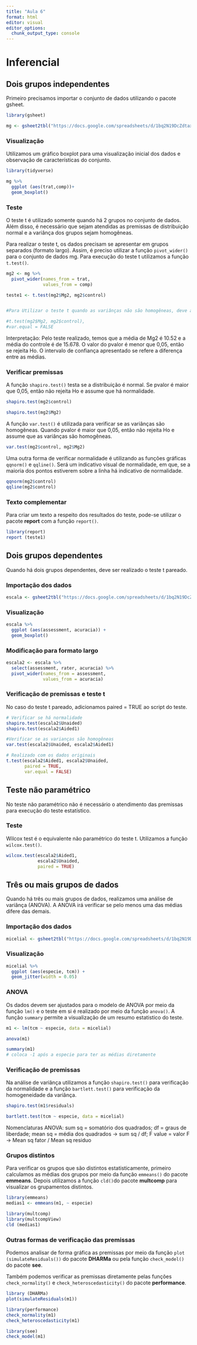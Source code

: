 ```yaml
---
title: "Aula 6"
format: html
editor: visual
editor_options: 
  chunk_output_type: console
---
```


# Inferencial

## Dois grupos independentes

Primeiro precisamos importar o conjunto de dados utilizando o pacote gsheet.

```r
library(gsheet)

mg <- gsheet2tbl("https://docs.google.com/spreadsheets/d/1bq2N19DcZdtax2fQW9OHSGMR0X2__Z9T/edit#gid=983033137")
```

### Visualização

Utilizamos um gráfico boxplot para uma visualização inicial dos dados e observação de características do conjunto.

```r
library(tidyverse)

mg %>% 
  ggplot (aes(trat,comp))+
  geom_boxplot()
```

### Teste

O teste t é utilizado somente quando há 2 grupos no conjunto de dados. Além disso, é necessário que sejam atendidas as premissas de distribuição normal e a variânça dos grupos sejam homogêneas.

Para realizar o teste t, os dados precisam se apresentar em grupos separados (formato largo). Assim, é preciso utilizar a função `pivot_wider()` para o conjunto de dados mg. 
Para execução do teste t utilizamos a função `t.test()`. 

```r
mg2 <- mg %>% 
  pivot_wider(names_from = trat,
              values_from = comp)

teste1 <- t.test(mg2$Mg2, mg2$control)


#Para Utilizar o teste t quando as variânças não são homogêneas, deve adicionar var.qual = false 

#t.test(mg2$Mg2, mg2$control),
#var.equal = FALSE
```

Interpretação: Pelo teste realizado, temos que a média de Mg2 é 10.52 e a média do controle é de 15.678. O valor do pvalor é menor que 0,05, então se rejeita Ho. O intervalo de confiança apresentado se refere a diferença entre as médias.

### Verificar premissas

A função `shapiro.test()` testa se a distribuição é normal. Se pvalor é maior que 0,05, então não rejeita Ho e assume que há normalidade.

```r
shapiro.test(mg2$control)

shapiro.test(mg2$Mg2)

```

A função `var.test()` é utilizada para verificar se as variânças são homogêneas. Quando pvalor é maior que 0,05, então não rejeita Ho e assume que as variânças são homogêneas.

```r
var.test(mg2$control, mg2$Mg2)

```

Uma outra forma de verificar normalidade é utilizando as funções gráficas `qqnorm()` e `qqline()`. Será um indicativo visual de normalidade, em que, se a maioria dos pontos estiverem sobre a linha há indicativo de normalidade.

```r
qqnorm(mg2$control)
qqline(mg2$control)

```

### Texto complementar

Para criar um texto a respeito dos resultados do teste, pode-se utilizar o pacote **report** com a função `report()`.

```r
library(report)
report (teste1)
```

## Dois grupos dependentes

Quando há dois grupos dependentes, deve ser realizado o teste t pareado.

### Importação dos dados

```r
escala <- gsheet2tbl("https://docs.google.com/spreadsheets/d/1bq2N19DcZdtax2fQW9OHSGMR0X2__Z9T/edit#gid=1729131173")
```

### Visualização

```r
escala %>% 
  ggplot (aes(assessment, acuracia)) +
  geom_boxplot()
```

### Modificação para formato largo

```r
escala2 <- escala %>% 
  select(assessment, rater, acuracia) %>% 
  pivot_wider(names_from = assessment,
              values_from = acuracia)
```

### Verificação de premissas e teste t

No caso do teste t pareado, adicionamos paired = TRUE ao script do teste. 

```r
# Verificar se há normalidade
shapiro.test(escala2$Unaided)
shapiro.test(escala2$Aided1)

#Verificar se as varianças são homogêneas
var.test(escala2$Unaided, escala2$Aided1)

# Realizado com os dados originais
t.test(escala2$Aided1, escala2$Unaided,
       paired = TRUE,
       var.equal = FALSE)

```

## Teste não paramétrico

No teste não paramétrico não é necessário o atendimento das premissas para execução do teste estatístico.

### Teste

Wilcox test é o equivalente não paramétrico do teste t. Utilizamos a função `wilcox.test()`. 

```r
wilcox.test(escala2$Aided1,
            escala2$Unaided,
            paired = TRUE)
```

## Três ou mais grupos de dados

Quando há três ou mais grupos de dados, realizamos uma análise de variânça (ANOVA). A ANOVA irá verificar se pelo menos uma das médias difere das demais.

### Importação dos dados

```r
micelial <- gsheet2tbl("https://docs.google.com/spreadsheets/d/1bq2N19DcZdtax2fQW9OHSGMR0X2__Z9T/edit#gid=959387827")

```

### Visualização

```r
micelial %>%  
  ggplot (aes(especie, tcm)) +
  geom_jitter(width = 0.05)

```

### ANOVA 

Os dados devem ser ajustados para o modelo de ANOVA por meio da função `lm()` e o teste em si é realizado por meio da função `anova()`.
A função `summary` permite a visualização de um resumo estatistico do teste. 

```r
m1 <- lm(tcm ~ especie, data = micelial)

anova(m1)

summary(m1)
# coloca -1 após a especie para ter as médias diretamente
```

### Verificação de premissas

Na análise de variânça utilizamos a função `shapiro.test()` para verificação da normalidade e a função `bartlett.test()` para verificação da homogeneidade da variânça. 

```r
shapiro.test(m1$residuals)

bartlett.test(tcm ~ especie, data = micelial)
```

Nomenclaturas ANOVA: sum sq = somatório dos quadrados; df = graus de liberdade; mean sq = média dos quadrados -\> sum sq / df; F value = valor F -\> Mean sq fator / Mean sq residuo

### Grupos distintos 

Para verificar os grupos que são distintos estatisticamente, primeiro calculamos as médias dos grupos por meio da função `emmeans()` do pacote **emmeans**. Depois utilizamos a função `cld()`do pacote **multcomp** para visualizar os grupamentos distintos. 

```r
library(emmeans)
medias1 <- emmeans(m1, ~ especie)

library(multcomp)
library(multcompView)
cld (medias1)
```

### Outras formas de verificação das premissas

Podemos analisar de forma gráfica as premissas por meio da função `plot (simulateResiduals())` do pacote **DHARMa** ou pela função `check_model()` do pacote **see**.

Também podemos verificar as premissas diretamente pelas funções `check_normality()` e `check_heteroscedasticity()` do pacote **performance**. 

```r
library (DHARMa)
plot(simulateResiduals(m1))

library(performance)
check_normality(m1)
check_heteroscedasticity(m1)

library(see)
check_model(m1)
```
